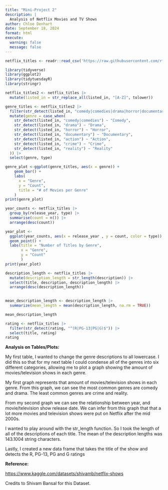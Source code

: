 ```yaml
---
title: "Mini-Project 2"
description: |
  Analysis of Netflix Movies and TV Shows
author: Chloe Denhart
date: September 18, 2024
format: html
execute: 
  warning: false
  message: false
---
```


```r
netflix_titles <- readr::read_csv('https://raw.githubusercontent.com/rfordatascience/tidytuesday/master/data/2021/2021-04-20/netflix_titles.csv')
```

```r
library(tidyverse)
library(ggplot2)
library(tidytuesdayR)
library(stringr)
```

```r
netflix_titles2 <- netflix_titles |>
  mutate(listed_in = str_replace_all(listed_in, "[A-Z]", tolower))
```

```r

genre_titles <- netflix_titles2 |>
  filter(str_detect(listed_in, "comedy|comedies|drama|horror|documentary|action|crime|reality")) |>
  mutate(genre = case_when(
    str_detect(listed_in, "comedy|comedies") ~ "Comedy",
    str_detect(listed_in, "drama") ~ "Drama",
    str_detect(listed_in, "horror") ~ "Horror",
    str_detect(listed_in, "documentary") ~ "Documentary",
    str_detect(listed_in, "action") ~ "Action",
    str_detect(listed_in, "crime") ~ "Crime",
    str_detect(listed_in, "reality") ~ "Reality"
  )) |>
  select(genre, type)

```

```r
genre_plot <-ggplot(genre_titles, aes(x = genre)) +
    geom_bar() +
    labs(
      x = "Genre",
      y = "Count",
      title = "# of Movies per Genre"
    )
print(genre_plot)
```

```r
year_counts <- netflix_titles |>
  group_by(release_year, type) |>
  summarise(count = n()) |>
  arrange(desc(count))

```

```r
year_plot <- 
  ggplot(year_counts, aes(x = release_year , y = count, color = type)) +
  geom_point() +
  labs(title = "Number of Titles by Genre", 
       x = "Genre", 
       y = "Count"
       )
print(year_plot)
```

```r
description_length <- netflix_titles |>
  mutate(description_length = str_length(description)) |>
  select(title, description, description_length) |>
  arrange(desc(description_length))
  
```

```r
mean_description_length <- description_length |>
  summarize(mean_length = mean(description_length, na.rm = TRUE))

mean_description_length
```

```r
rating <- netflix_titles |>
  filter(str_detect(rating, "^(R|PG-13|PG|G)$")) |>
  select(title, rating)
rating
```

**Analysis on Tables/Plots:**

My first table, I wanted to change the genre descriptions to all lowercase. I did this so that for my next table I could condense all of the genres into six different categories, allowing me to plot a graph showing the amount of movies/television shows in each genre.

My first graph represents that amount of movies/television shows in each genre. From this graph, we can see the most common genres are comedy and drama. The least common genres are crime and reality.

From my second graph we can see the relationship between year, and movie/television show release date. We can infer from this graph that that a lot more movies and television shows were put on Netflix after the mid 2000s.

I wanted to play around with the str_length function. So I took the length of all of the descriptions of each title. The mean of the description lengths was 143.1004 string characters.

Lastly, I created a new data frame that takes the title of the show and detects the R, PG-13, PG and G ratings

**Reference:**

<https://www.kaggle.com/datasets/shivamb/netflix-shows>

Credits to Shivam Bansal for this Dataset.
